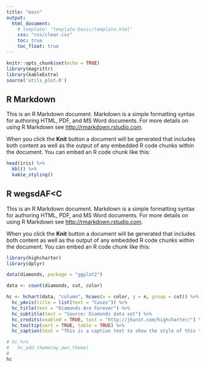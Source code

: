 ```yaml
---
title: "main"
output:
  html_document:
    # template: "template-basic/template.html"
    css: "css/clear.css"
    toc: true
    toc_float: true
---
```


```r
knitr::opts_chunk$set(echo = TRUE)
library(magrittr)
library(kableExtra)
source('utils_plot.R')
```


<div class = "sectionbox">
## R Markdown

This is an R Markdown document. Markdown is a simple formatting syntax for authoring HTML, PDF, and MS Word documents. For more details on using R Markdown see <http://rmarkdown.rstudio.com>.

When you click the **Knit** button a document will be generated that includes both content as well as the output of any embedded R code chunks within the document. You can embed an R code chunk like this:

```r

head(iris) %>%
  kbl() %>%
  kable_styling()

```
</div>

<div class = "sectionbox">
## R wegsdAF<C

This is an R Markdown document. Markdown is a simple formatting syntax for authoring HTML, PDF, and MS Word documents. For more details on using R Markdown see <http://rmarkdown.rstudio.com>.

When you click the **Knit** button a document will be generated that includes both content as well as the output of any embedded R code chunks within the document. You can embed an R code chunk like this:

```r

library(highcharter)
library(dplyr)

data(diamonds, package = "ggplot2")

data <- count(diamonds, cut, color)

hc <- hchart(data, "column", hcaes(x = color, y = n, group = cut)) %>%
  hc_yAxis(title = list(text = "Cases")) %>%
  hc_title(text = "Diamonds Are Forever") %>%
  hc_subtitle(text = "Source: Diamonds data set") %>%
  hc_credits(enabled = TRUE, text = "http://jkunst.com/highcharter/") %>%
  hc_tooltip(sort = TRUE, table = TRUE) %>% 
  hc_caption(text = "This is a caption text to show the style of this type of text")

# hc %>%
#   hc_add_theme(my_own_theme)
#
hc
```

</div>
